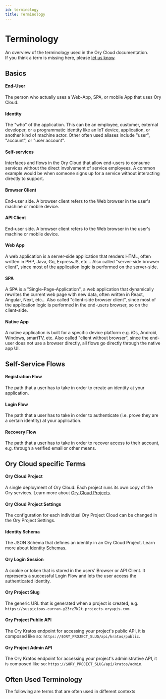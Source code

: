 ```yaml
---
id: terminology
title: Terminology
---
```


# Terminology

An overview of the terminology used in the Ory Cloud documentation.  
If you think a term is missing here, please
[let us know](https://github.com/ory/docs/issues/new).

## Basics

#### End-User

The person who actually uses a Web-App, SPA, or mobile App that uses Ory Cloud.

#### Identity

The "who" of the application. This can be an employee, customer, external
developer, or a programmatic identity like an IoT device, application, or
another kind of machine actor. Other often used aliases include "user",
"account", or "user account".

#### Self-services

Interfaces and flows in the Ory Cloud that allow end-users to consume services
without the direct involvement of service employees. A common example would be
when someone signs up for a service without interacting directly to support.

#### Browser Client

End-user side. A browser client refers to the Web browser in the user's machine
or mobile device.

#### API Client

End-user side. A browser client refers to the Web browser in the user's machine
or mobile device.

#### Web App

A web application is a server-side application that renders HTML, often written
in PHP, Java, Go, ExpressJS, etc... Also called "server-side browser client",
since most of the application logic is performed on the server-side.

#### SPA

A SPA is a "Single-Page-Application", a web application that dynamically
rewrites the current web page with new data, often written in React, Angular,
Next, etc... Also called "client-side browser client", since most of the
application logic is performed in the end-users browser, so on the client-side.

#### Native App

A native application is built for a specific device platform e.g. iOs, Android,
Windows, smartTV, etc. Also called "client without browser", since the end-user
does not use a browser directly, all flows go directly through the native app
UI.

## Self-Service Flows

#### Registration Flow

The path that a user has to take in order to create an identity at your
application.

#### Login Flow

The path that a user has to take in order to authenticate (i.e. prove they are a
certain identity) at your application.

#### Recovery Flow

The path that a user has to take in order to recover access to their account,
e.g. through a verified email or other means.

## Ory Cloud specific Terms

#### Ory Cloud Project

A single deployment of Ory Cloud. Each project runs its own copy of the Ory
services. Learn more about [Ory Cloud Projects](./project.mdx).

#### Ory Cloud Project Settings

The configuration for each individual Ory Project Cloud can be changed in the
Ory Project Settings.

#### Identity Schema

The JSON Schema that defines an identity in an Ory Cloud Project. Learn more
about [Identity Schemas](./identity.mdx).

#### Ory Login Session

A cookie or token that is stored in the users' Browser or API Client. It
represents a successful Login Flow and lets the user access the authenticated
identity.

#### Ory Project Slug

The generic URL that is generated when a project is created, e.g.
`https://suspicious-curran-y23rz7k2t.projects.oryapis.com`.

#### Ory Project Public API

The Ory Kratos endpoint for accessing your project's public API, it is composed
like so: `https://$ORY_PROJECT_SLUG/api/kratos/public`.

#### Ory Project Admin API

The Ory Kratos endpoint for accessing your project's administrative API, it is
composed like so: `https://$ORY_PROJECT_SLUG/api/kratos/admin`.

## Often Used Terminology

The following are terms that are often used in different contexts
